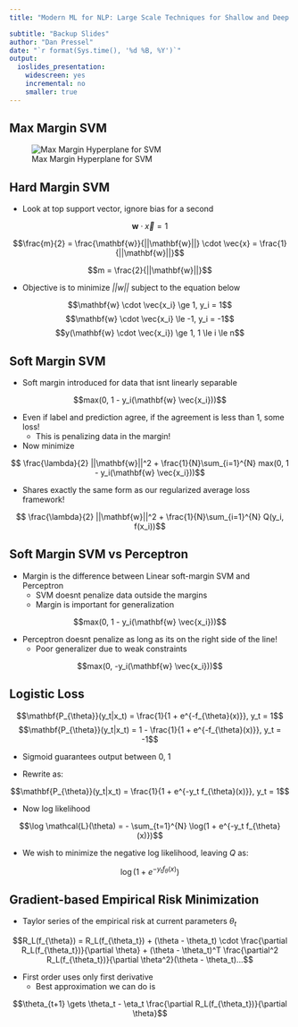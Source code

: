 ```yaml
---
title: "Modern ML for NLP: Large Scale Techniques for Shallow and Deep Learning"

subtitle: "Backup Slides"
author: "Dan Pressel"
date: "`r format(Sys.time(), '%d %B, %Y')`"
output:
  ioslides_presentation:
    widescreen: yes
    incremental: no
    smaller: true
---
```



## Max Margin SVM

![Max Margin Hyperplane for SVM](figure/max-margin-hyperplane.png)


## Hard Margin SVM

  - Look at top support vector, ignore bias for a second 

$$\mathbf{w} \cdot \vec{x} = 1$$

$$\frac{m}{2} = \frac{\mathbf{w}}{||\mathbf{w}||} \cdot \vec{x} = \frac{1}{||\mathbf{w}||}$$

$$m = \frac{2}{||\mathbf{w}||}$$

  - Objective is to minimize _||w||_ subject to the equation below

$$\mathbf{w} \cdot \vec{x_i} \ge 1, y_i = 1$$
$$\mathbf{w} \cdot \vec{x_i} \le -1, y_i = -1$$
$$y(\mathbf{w} \cdot \vec{x_i}) \ge 1, 1 \le i \le n$$


## Soft Margin SVM

  - Soft margin introduced for data that isnt linearly separable

$$max(0, 1 - y_i(\mathbf{w} \vec{x_i}))$$

  - Even if label and prediction agree, if the agreement is less than 1, some loss!
    - This is penalizing data in the margin!

  - Now minimize

$$ \frac{\lambda}{2} ||\mathbf{w}||^2 + \frac{1}{N}\sum_{i=1}^{N} max(0, 1 - y_i(\mathbf{w} \vec{x_i}))$$

  - Shares exactly the same form as our regularized average loss framework!

$$ \frac{\lambda}{2} ||\mathbf{w}||^2 + \frac{1}{N}\sum_{i=1}^{N} Q(y_i, f(x_i))$$

## Soft Margin SVM vs Perceptron

  - Margin is the difference between Linear soft-margin SVM and Perceptron
    - SVM doesnt penalize data outside the margins
    - Margin is important for generalization

$$max(0, 1 - y_i(\mathbf{w} \vec{x_i}))$$

  - Perceptron doesnt penalize as long as its on the right side of the line!
    - Poor generalizer due to weak constraints


$$max(0,  -y_i(\mathbf{w} \vec{x_i}))$$


## Logistic Loss

$$\mathbf{P_{\theta}}(y_t|x_t) = \frac{1}{1 + e^{-f_{\theta}(x)}}, y_t = 1$$
$$\mathbf{P_{\theta}}(y_t|x_t) = 1 - \frac{1}{1 + e^{-f_{\theta}(x)}}, y_t = -1$$

  - Sigmoid guarantees output between 0, 1
  
  - Rewrite as:

$$\mathbf{P_{\theta}}(y_t|x_t) = \frac{1}{1 + e^{-y_t f_{\theta}(x)}}, y_t = 1$$

  - Now log likelihood
  
$$\log \mathcal{L}(\theta) = - \sum_{t=1}^{N} \log(1 + e^{-y_t f_{\theta}(x)})$$
  
  - We wish to minimize the negative log likelihood, leaving *_Q_* as:

$$\log(1 + e^{-y_t f_{\theta}(x)})$$

## Gradient-based Empirical Risk Minimization

  - Taylor series of the empirical risk at current parameters $\theta_t$

$$R_L(f_{\theta}) = R_L(f_{\theta_t}) + (\theta - \theta_t) \cdot \frac{\partial R_L(f_{\theta_t})}{\partial \theta} + (\theta - \theta_t)^T \frac{\partial^2 R_L(f_{\theta_t})}{\partial \theta^2}(\theta - \theta_t)...$$

  - First order uses only first derivative
    - Best approximation we can do is
    
$$\theta_{t+1} \gets \theta_t - \eta_t \frac{\partial R_L(f_{\theta_t})}{\partial \theta}$$
